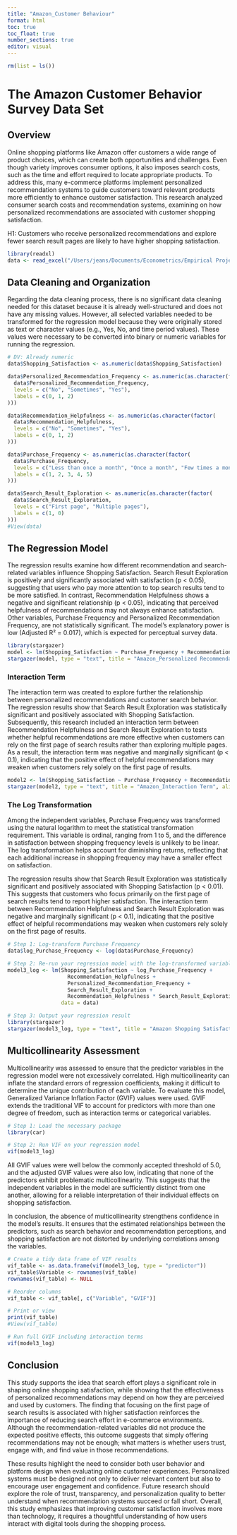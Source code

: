 ```yaml
---
title: "Amazon_Customer Behaviour"
format: html
toc: true         
toc_float: true
number_sections: true
editor: visual
---
```


```r
rm(list = ls())
```

# **The Amazon Customer Behavior Survey Data Set**

## **Overview**

Online shopping platforms like Amazon offer customers a wide range of product choices, which can create both opportunities and challenges. Even though variety improves consumer options, it also imposes search costs, such as the time and effort required to locate appropriate products. To address this, many e-commerce platforms implement personalized recommendation systems to guide customers toward relevant products more efficiently to enhance customer satisfaction. This research analyzed consumer search costs and recommendation systems, examining on how personalized recommendations are associated with customer shopping satisfaction.

H1: Customers who receive personalized recommendations and explore fewer search result pages are likely to have higher shopping satisfaction.

```r
library(readxl)
data <- read_excel("/Users/jeans/Documents/Econometrics/Empirical Project/Amazon Customer Behavior Survey.xlsx")
```

## **Data Cleaning and Organization**

Regarding the data cleaning process, there is no significant data cleaning needed for this dataset because it is already well-structured and does not have any missing values. However, all selected variables needed to be transformed for the regression model because they were originally stored as text or character values (e.g., Yes, No, and time period values). These values were necessary to be converted into binary or numeric variables for running the regression.

```r
# DV: Already numeric
data$Shopping_Satisfaction <- as.numeric(data$Shopping_Satisfaction)

data$Personalized_Recommendation_Frequency <- as.numeric(as.character(factor(
  data$Personalized_Recommendation_Frequency, 
  levels = c("No", "Sometimes", "Yes"),
  labels = c(0, 1, 2)
)))

data$Recommendation_Helpfulness <- as.numeric(as.character(factor(
  data$Recommendation_Helpfulness,
  levels = c("No", "Sometimes", "Yes"),
  labels = c(0, 1, 2)
)))

data$Purchase_Frequency <- as.numeric(as.character(factor(
  data$Purchase_Frequency,
  levels = c("Less than once a month", "Once a month", "Few times a month", "Once a week", "Multiple times a week"),
  labels = c(1, 2, 3, 4, 5)
)))

data$Search_Result_Exploration <- as.numeric(as.character(factor(
  data$Search_Result_Exploration,
  levels = c("First page", "Multiple pages"),
  labels = c(1, 0)
)))
#View(data)
```

## **The Regression Model**

The regression results examine how different recommendation and search-related variables influence Shopping Satisfaction. Search Result Exploration is positively and significantly associated with satisfaction (p \< 0.05), suggesting that users who pay more attention to top search results tend to be more satisfied. In contrast, Recommendation Helpfulness shows a negative and significant relationship (p \< 0.05), indicating that perceived helpfulness of recommendations may not always enhance satisfaction. Other variables, Purchase Frequency and Personalized Recommendation Frequency, are not statistically significant. The model’s explanatory power is low (Adjusted R² = 0.017), which is expected for perceptual survey data.

```r
library(stargazer)
model <- lm(Shopping_Satisfaction ~ Purchase_Frequency + Recommendation_Helpfulness+ Personalized_Recommendation_Frequency+ Search_Result_Exploration, data=data)
stargazer(model, type = "text", title = "Amazon_Personalized Recommendation", align = TRUE)
```

### **Interaction Term**

The interaction term was created to explore further the relationship between personalized recommendations and customer search behavior. The regression results show that Search Result Exploration was statistically significant and positively associated with Shopping Satisfaction. Subsequently, this research included an interaction term between Recommendation Helpfulness and Search Result Exploration to tests whether helpful recommendations are more effective when customers can rely on the first page of search results rather than exploring multiple pages. As a result, the interaction term was negative and marginally significant (p \< 0.1), indicating that the positive effect of helpful recommendations may weaken when customers rely solely on the first page of results.

```r
model2 <- lm(Shopping_Satisfaction ~ Purchase_Frequency + Recommendation_Helpfulness+ Personalized_Recommendation_Frequency+ Search_Result_Exploration+Recommendation_Helpfulness* Search_Result_Exploration, data=data)
stargazer(model2, type = "text", title = "Amazon_Interaction Term", align = TRUE)

```

### **The Log Transformation**

Among the independent variables, Purchase Frequency was transformed using the natural logarithm to meet the statistical transformation requirement. This variable is ordinal, ranging from 1 to 5, and the difference in satisfaction between shopping frequency levels is unlikely to be linear. The log transformation helps account for diminishing returns, reflecting that each additional increase in shopping frequency may have a smaller effect on satisfaction.

The regression results show that Search Result Exploration was statistically significant and positively associated with Shopping Satisfaction (p \< 0.01). This suggests that customers who focus primarily on the first page of search results tend to report higher satisfaction. The interaction term between Recommendation Helpfulness and Search Result Exploration was negative and marginally significant (p \< 0.1), indicating that the positive effect of helpful recommendations may weaken when customers rely solely on the first page of results.

```r
# Step 1: Log-transform Purchase Frequency
data$log_Purchase_Frequency <- log(data$Purchase_Frequency)

# Step 2: Re-run your regression model with the log-transformed variable
model3_log <- lm(Shopping_Satisfaction ~ log_Purchase_Frequency + 
                   Recommendation_Helpfulness + 
                   Personalized_Recommendation_Frequency + 
                   Search_Result_Exploration + 
                   Recommendation_Helpfulness * Search_Result_Exploration, 
                 data = data)

# Step 3: Output your regression result
library(stargazer)
stargazer(model3_log, type = "text", title = "Amazon Shopping Satisfaction Model", align = TRUE)
```

## **Multicollinearity Assessment**

Multicollinearity was assessed to ensure that the predictor variables in the regression model were not excessively correlated. High multicollinearity can inflate the standard errors of regression coefficients, making it difficult to determine the unique contribution of each variable. To evaluate this model, Generalized Variance Inflation Factor (GVIF) values were used. GVIF extends the traditional VIF to account for predictors with more than one degree of freedom, such as interaction terms or categorical variables.

```r
# Step 1: Load the necessary package
library(car)

# Step 2: Run VIF on your regression model
vif(model3_log)

```

All GVIF values were well below the commonly accepted threshold of 5.0, and the adjusted GVIF values were also low, indicating that none of the predictors exhibit problematic multicollinearity. This suggests that the independent variables in the model are sufficiently distinct from one another, allowing for a reliable interpretation of their individual effects on shopping satisfaction.

In conclusion, the absence of multicollinearity strengthens confidence in the model’s results. It ensures that the estimated relationships between the predictors, such as search behavior and recommendation perceptions, and shopping satisfaction are not distorted by underlying correlations among the variables.

```r
# Create a tidy data frame of VIF results
vif_table <- as.data.frame(vif(model3_log, type = "predictor"))
vif_table$Variable <- rownames(vif_table)
rownames(vif_table) <- NULL

# Reorder columns
vif_table <- vif_table[, c("Variable", "GVIF")]

# Print or view
print(vif_table)
#View(vif_table)

```

```r
# Run full GVIF including interaction terms
vif(model3_log)

```

## **Conclusion**

This study supports the idea that search effort plays a significant role in shaping online shopping satisfaction, while showing that the effectiveness of personalized recommendations may depend on how they are perceived and used by customers. The finding that focusing on the first page of search results is associated with higher satisfaction reinforces the importance of reducing search effort in e-commerce environments. Although the recommendation-related variables did not produce the expected positive effects, this outcome suggests that simply offering recommendations may not be enough; what matters is whether users trust, engage with, and find value in those recommendations.

These results highlight the need to consider both user behavior and platform design when evaluating online customer experiences. Personalized systems must be designed not only to deliver relevant content but also to encourage user engagement and confidence. Future research should explore the role of trust, transparency, and personalization quality to better understand when recommendation systems succeed or fall short. Overall, this study emphasizes that improving customer satisfaction involves more than technology, it requires a thoughtful understanding of how users interact with digital tools during the shopping process.
